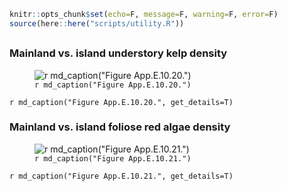 ```r
knitr::opts_chunk$set(echo=F, message=F, warning=F, error=F)
source(here::here("scripts/utility.R"))
```

## {.tabset}

### Mainland vs. island **understory kelp** density

![`r md_caption("Figure App.E.10.20.")`](../img/cinms_cr/App.E.10.20.jpg)

`r md_caption("Figure App.E.10.20.", get_details=T)`

### Mainland vs. island **foliose red algae** density

![`r md_caption("Figure App.E.10.21.")`](../img/cinms_cr/App.E.10.21.jpg)

`r md_caption("Figure App.E.10.21.", get_details=T)`
